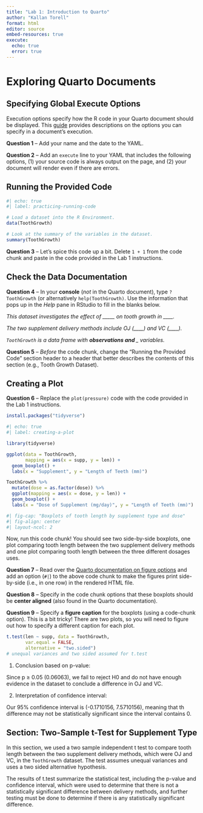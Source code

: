 ---
title: "Lab 1: Introduction to Quarto"
author: "Kallan Torell"
format: html
editor: source
embed-resources: true
execute: 
  echo: true
  error: true
---

# Exploring Quarto Documents

## Specifying Global Execute Options

Execution options specify how the R code in your Quarto document should be
displayed. This [guide](https://quarto.org/docs/computations/execution-options.html)
provides descriptions on the options you can specify in a document's execution.

**Question 1** -- Add your name and the date to the YAML. 

**Question 2** -- Add an `execute` line to your YAML that includes the following
options, (1) your source code is always output on the page, and (2) your
document will render even if there are errors.

## Running the Provided Code

```{r}
#| echo: true
#| label: practicing-running-code

# Load a dataset into the R Environment.
data(ToothGrowth)

# Look at the summary of the variables in the dataset.
summary(ToothGrowth)
```

**Question 3** -- Let's spice this code up a bit. Delete `1 + 1` from the code
chunk and paste in the code provided in the Lab 1 instructions. 

## Check the Data Documentation

**Question 4** -- In your **console** (*not* in the Quarto document), type
`?ToothGrowth` (or alternatively `help(ToothGrowth)`. Use the information that
pops up in the *Help* pane in RStudio to fill in the blanks below. 

*This dataset investigates the effect of _____ on tooth growth in ____.*

*The two supplement delivery methods include OJ (____) and VC (____).*

*`ToothGrowth` is a data frame with ___observations and ____ variables.*

**Question 5** -- *Before* the code chunk, change the "Running the Provided
Code" section header to a header that better describes the contents of this
section (e.g., Tooth Growth Dataset).

## Creating a Plot

**Question 6** -- Replace the `plot(pressure)` code with the code provided in the Lab 1 instructions.

```{r}
install.packages("tidyverse")
```

```{r}
#| echo: true
#| label: creating-a-plot

library(tidyverse)

ggplot(data = ToothGrowth, 
       mapping = aes(x = supp, y = len)) +
  geom_boxplot() +
  labs(x = "Supplement", y = "Length of Teeth (mm)")

ToothGrowth %>% 
  mutate(dose = as.factor(dose)) %>% 
  ggplot(mapping = aes(x = dose, y = len)) +
  geom_boxplot() +
  labs(x = "Dose of Supplement (mg/day)", y = "Length of Teeth (mm)")
```


```{r}
#| fig-cap: "Boxplots of tooth length by supplement type and dose"
#| fig-align: center
#| layout-ncol: 2
```

Now, run this code chunk! You should see two side-by-side boxplots, one plot
comparing tooth length between the two supplement delivery methods and one plot
comparing tooth length between the three different dosages uses. 

**Question 7** -- Read over the [Quarto documentation on figure options](https://quarto.org/docs/authoring/figures.html#computations)
and add an option (`#|`) to the above code chunk to make the figures print
side-by-side (i.e., in one row) in the rendered HTML file. 

**Question 8** -- Specify in the code chunk options that these boxplots 
should be **center aligned** (also found in the Quarto documentation).

**Question 9** -- Specify a **figure caption** for the boxplots (using a
code-chunk option). This is a bit tricky! There are two plots, so you will need
to figure out how to specify a different caption for each plot. 
```{r}
t.test(len ~ supp, data = ToothGrowth,
       var.equal = FALSE, 
       alternative = "two.sided")
# unequal variances and two sided assumed for t.test

```
1. Conclusion based on p-value:

  Since p ≥ 0.05 (0.06063), we fail to reject H0 and do not have enough evidence in the dataset to conclude a difference in OJ and VC. 

2. Interpretation of confidence interval:

  Our 95% confidence interval is (-0.1710156, 7.5710156), meaning that th difference may not be statistically significant since the interval contains 0. 

## Section: Two-Sample t-Test for Supplement Type

In this section, we used a two sample independent t test to compare tooth length between the two supplement delivery methods, which were OJ and VC, in the `ToothGrowth` dataset. The test assumes unequal variances and uses a two sided alternative hypothesis. 

The results of t.test summarize the statistical test, including the p-value and confidence interval, which were used to determine that there is not a statistically significant difference between delivery methods, and further testing must be done to determine if there is any statistically significant difference. 

